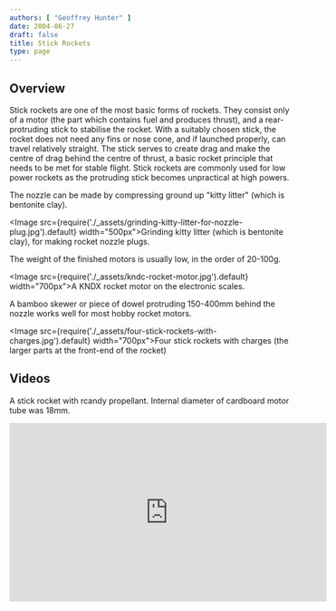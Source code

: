 ```yaml
---
authors: [ "Geoffrey Hunter" ]
date: 2004-06-27
draft: false
title: Stick Rockets
type: page
---
```


## Overview


Stick rockets are one of the most basic forms of rockets. They consist only of a motor (the part which contains fuel and produces thrust), and a rear-protruding stick to stabilise the rocket. With a suitably chosen stick, the rocket does not need any fins or nose cone, and if launched properly, can travel relatively straight. The stick serves to create drag and make the centre of drag behind the centre of thrust, a basic rocket principle that needs to be met for stable flight. Stick rockets are commonly used for low power rockets as the protruding stick becomes unpractical at high powers.

The nozzle can be made by compressing ground up "kitty litter" (which is bentonite clay).

<Image src={require('./_assets/grinding-kitty-litter-for-nozzle-plug.jpg').default} width="500px">Grinding kitty litter (which is bentonite clay), for making rocket nozzle plugs.</Image>

The weight of the finished motors is usually low, in the order of 20-100g.

<Image src={require('./_assets/kndc-rocket-motor.jpg').default} width="700px">A KNDX rocket motor on the electronic scales.</Image>

A bamboo skewer or piece of dowel protruding 150-400mm behind the nozzle works well for most hobby rocket motors.

<Image src={require('./_assets/four-stick-rockets-with-charges.jpg').default} width="700px">Four stick rockets with charges (the larger parts at the front-end of the rocket)</Image>

## Videos

A stick rocket with rcandy propellant. Internal diameter of cardboard motor tube was 18mm.

<iframe width="560" height="315" src="https://www.youtube.com/embed/w9b2k-Lh5ww" frameborder="0" allow="accelerometer; autoplay; encrypted-media; gyroscope; picture-in-picture" allowfullscreen></iframe>